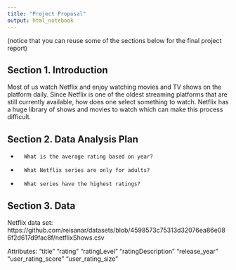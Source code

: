 ```yaml
---
title: "Project Proposal"
output: html_notebook
---
```


(notice that you can reuse some of the sections below for the final project report)

## Section 1. Introduction


Most of us watch Netflix and enjoy watching movies and TV shows on the platform daily. Since Netflix is one of the oldest streaming platforms that are still currently available, how does one select something to watch. Netflix has a huge library of shows and movies to watch which can make this process difficult.
 



## Section 2. Data Analysis Plan
-       What is the average rating based on year?

-       What Netflix series are only for adults? 

-       What series have the highest ratings?

 

## Section 3. Data

Netflix data set: 
https://github.com/reisanar/datasets/blob/4598573c75313d32076ea86e086f2d617d9fac8f/netflixShows.csv

Attributes: "title"             "rating"            "ratingLevel"       "ratingDescription" "release_year"      "user_rating_score" "user_rating_size" 